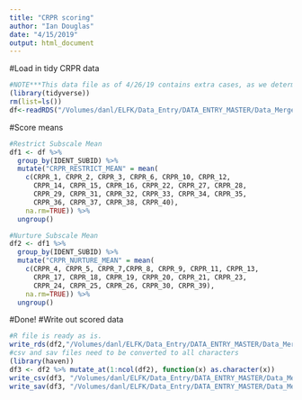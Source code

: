 ```yaml
---
title: "CRPR scoring"
author: "Ian Douglas"
date: "4/15/2019"
output: html_document
---
```

#Load in tidy CRPR data 
```r
#NOTE***This data file as of 4/26/19 contains extra cases, as we determine which duplicates to keep. They are flagged with an subject ID number that begins with 9 in the hundreths place.
(library(tidyverse))
rm(list=ls())
df<-readRDS("/Volumes/danl/ELFK/Data_Entry/DATA_ENTRY_MASTER/Data_Merge/02 Tidied/QUALTRICS/Parent/R/CRPR_tidy.rds")
```

#Score means
```r
#Restrict Subscale Mean
df1 <- df %>%
  group_by(IDENT_SUBID) %>%
  mutate("CRPR_RESTRICT_MEAN" = mean(
    c(CRPR_1, CRPR_2, CRPR_3, CRPR_6, CRPR_10, CRPR_12, 
      CRPR_14, CRPR_15, CRPR_16, CRPR_22, CRPR_27, CRPR_28, 
      CRPR_29, CRPR_31, CRPR_32, CRPR_33, CRPR_34, CRPR_35, 
      CRPR_36, CRPR_37, CRPR_38, CRPR_40),
    na.rm=TRUE)) %>%
  ungroup()
```

```r
#Nurture Subscale Mean
df2 <- df1 %>%
  group_by(IDENT_SUBID) %>%
  mutate("CRPR_NURTURE_MEAN" = mean(
    c(CRPR_4, CRPR_5, CRPR_7,CRPR_8, CRPR_9, CRPR_11, CRPR_13,
      CRPR_17, CRPR_18, CRPR_19, CRPR_20, CRPR_21, CRPR_23, 
      CRPR_24, CRPR_25, CRPR_26, CRPR_30, CRPR_39),
    na.rm=TRUE)) %>%
  ungroup()
```

#Done!
#Write out scored data
```r
#R file is ready as is.
write_rds(df2,"/Volumes/danl/ELFK/Data_Entry/DATA_ENTRY_MASTER/Data_Merge/03 Scored/R/CRPR_final.rds")
#csv and sav files need to be converted to all characters
(library(haven))
df3 <- df2 %>% mutate_at(1:ncol(df2), function(x) as.character(x))
write_csv(df3, "/Volumes/danl/ELFK/Data_Entry/DATA_ENTRY_MASTER/Data_Merge/03 Scored/csv/CRPR_final.csv")
write_sav(df3, "/Volumes/danl/ELFK/Data_Entry/DATA_ENTRY_MASTER/Data_Merge/03 Scored/SPSS/CRPR_final.sav")
```
